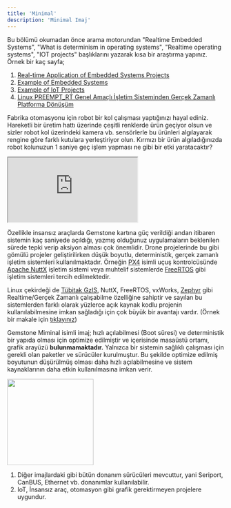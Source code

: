 ```yaml
---
title: 'Minimal'
description: 'Minimal Imaj'
---
```


<Note>
Bu bölümü okumadan önce arama motorundan "Realtime Embedded Systems",
"What is determinism in operating systems", "Realtime operating systems", "IOT projects"
başlıklarını yazarak kısa bir araştırma yapınız.
</Note>

<Tip>
Örnek bir kaç sayfa;

1. [Real-time Application of Embedded Systems Projects](https://mth.tc/mjBS)
2. [Example of Embedded Systems](https://mth.tc/Q3ir3)
3. [Example of IoT Projects](https://mth.tc/Sm3ZS)
4. [Linux PREEMPT_RT Genel Amaçlı İşletim Sisteminden Gerçek Zamanlı Platforma Dönüşüm](https://preprod.kureansiklopedi.com/tr/detay/linux-preempt_rt-genel-amacli-isletim-sisteminden-)
</Tip>

Fabrika otomasyonu için robot bir kol çalışması yaptığınızı hayal ediniz. Hareketli bir üretim hattı
üzerinde çeşitli renklerde ürün geçiyor olsun ve sizler robot kol üzerindeki kamera vb. sensörlerle bu ürünleri
algılayarak rengine göre farklı kutulara yerleştiriyor olun. Kırmızı bir ürün algıladığınızda robot kolunuzun
1 saniye geç işlem yapması ne gibi bir etki yaratacaktır?

<iframe
  className="w-full aspect-video rounded-xl"
  src="https://www.youtube.com/embed/sLKXQvUkWAU"
  title="Robotic Arm Demo"
  allow="accelerometer; autoplay; clipboard-write; encrypted-media; gyroscope; picture-in-picture"
  allowFullScreen
></iframe>

Özellikle insansız araçlarda Gemstone kartına güç verildiği andan itibaren sistemin kaç saniyede
açıldığı, yazmış olduğunuz uygulamaların beklenilen sürede tepki verip aksiyon alması çok önemlidir. 
Drone projelerinde bu gibi gömülü projeler geliştirilirken düşük boyutlu, deterministik, gerçek zamanlı
işletim sistemleri kullanılmaktadır. Örneğin [PX4](https://mth.tc/gkgIy) isimli uçuş kontrolcüsünde 
[Apache NuttX](https://github.com/t3gemstone/NuttX) işletim sistemi veya muhtelif sistemlerde
[FreeRTOS](https://www.freertos.org/Documentation/00-Overview) gibi işletim sistemleri tercih edilmektedir.

Linux çekirdeği de [Tübitak GzIS](https://preprod.kureansiklopedi.com/tr/detay/tubitak-gis-gercek-zamanli-isletim-sistemi-69507),
NuttX, FreeRTOS, vxWorks, [Zephyr](https://www.zephyrproject.org/) gibi Realtime/Gerçek Zamanlı
çalışabilme özelliğine sahiptir ve sayılan bu sistemlerden farklı olarak yüzlerce açık kaynak kodlu projenin
kullanılabilmesine imkan sağladığı için çok büyük bir avantajı vardır.
(Örnek bir makale için [tıklayınız](https://mth.tc/jRzV))

Gemstone Miminal isimli imaj; hızlı açılabilmesi (Boot süresi) ve deterministik bir yapıda olması için optimize
edilmiştir ve içerisinde masaüstü ortamı, grafik arayüzü **bulunmamaktadır.** Yalnızca bir sistemin sağlıklı
çalışması için gerekli olan paketler ve sürücüler kurulmuştur. Bu şekilde optimize edilmiş boyutunun düşürülmüş
olması daha hızlı açılabilmesine ve sistem kaynaklarının daha etkin kullanılmasına imkan verir.

<Frame caption="Todo: Gemstone Imager uygulaması ile minimal imaj seçme">
  <img height="200" width="200" src="/images/under-construction.png" />
</Frame>

1. Diğer imajlardaki gibi bütün donanım sürücüleri mevcuttur, yani Seriport, CanBUS, Ethernet vb. donanımlar
kullanılabilir.
3. IoT, İnsansız araç, otomasyon gibi grafik gerektirmeyen projelere uygundur.

